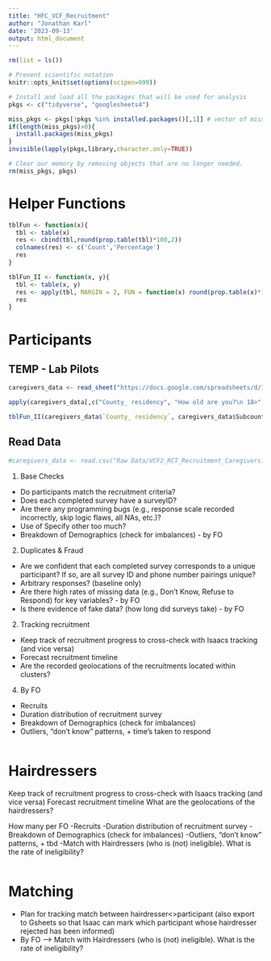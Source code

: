 ```yaml
---
title: "HFC_VCF_Recruitment"
author: "Jonathan Karl"
date: '2023-09-13'
output: html_document
---
```


```r
rm(list = ls())

# Prevent scientific notation
knitr::opts_knit$set(options(scipen=999))

# Install and load all the packages that will be used for analysis
pkgs <- c("tidyverse", "googlesheets4")

miss_pkgs <- pkgs[!pkgs %in% installed.packages()[,1]] # vector of missing packages
if(length(miss_pkgs)>0){
  install.packages(miss_pkgs)
}
invisible(lapply(pkgs,library,character.only=TRUE))

# Clear our memory by removing objects that are no longer needed.
rm(miss_pkgs, pkgs)
```

# Helper Functions

```r
tblFun <- function(x){
  tbl <- table(x)
  res <- cbind(tbl,round(prop.table(tbl)*100,2))
  colnames(res) <- c('Count','Percentage')
  res
}

tblFun_II <- function(x, y){
  tbl <- table(x, y)
  res <- apply(tbl, MARGIN = 2, FUN = function(x) round(prop.table(x)*100,2))
  res
}

```

# Participants

## TEMP - Lab Pilots

```r
caregivers_data <- read_sheet("https://docs.google.com/spreadsheets/d/1Kyi1j640g6pliUC_XtewQnr4ZHySKp46S9p2JGqgpyg/edit#gid=84028558", sheet = "Recruited respondents")

apply(caregivers_data[,c("County_ residency", "How old are you?\n 18>", "Do you have daughter/s\n  5-18 yrs?", "Do you have a operational smartphone?",  "Do you have a facebook account?", "Eligible?")], FUN = tblFun, MARGIN = 2)

tblFun_II(caregivers_data$`County_ residency`, caregivers_data$Subcounty)
```

## Read Data

```r

#caregivers_data <- read.csv("Raw Data/VCF2_RCT_Recruitment_Caregivers.csv")

```

1. Base Checks
- Do participants match the recruitment criteria?
- Does each completed survey have a surveyID?
- Are there any programming bugs (e.g., response scale recorded incorrectly, skip logic flaws, all NAs, etc.)?
- Use of Specify other too much?
- Breakdown of Demographics (check for imbalances) - by FO

2. Duplicates & Fraud
- Are we confident that each completed survey corresponds to a unique participant? If so, are all survey ID and phone number pairings unique?
- Arbitrary responses? (baseline only)
- Are there high rates of missing data (e.g., Don't Know, Refuse to Respond) for key variables? - by FO
- Is there evidence of fake data? (how long did surveys take) - by FO

2. Tracking recruitment
- Keep track of recruitment progress to cross-check with Isaacs tracking (and vice versa)
- Forecast recruitment timeline
- Are the recorded geolocations of the recruitments located within clusters?

4. By FO
- Recruits
- Duration distribution of recruitment survey
- Breakdown of Demographics (check for imbalances)
- Outliers, “don’t know” patterns, + time's taken to respond

```r

```

# Hairdressers
Keep track of recruitment progress to cross-check with Isaacs tracking (and vice versa)
Forecast recruitment timeline
What are the geolocations of the hairdressers?

How many per FO
-Recruits
-Duration distribution of recruitment survey
-Breakdown of Demographics (check for imbalances)
-Outliers, “don’t know” patterns, + tbd
-Match with Hairdressers (who is (not) ineligible). What is the rate of ineligibility?

```r

```

# Matching

- Plan for tracking match between hairdresser<>participant (also export to Gsheets so that Isaac can mark which participant whose hairdresser rejected has been informed)
- By FO --> Match with Hairdressers (who is (not) ineligible). What is the rate of ineligibility?

```r

```

